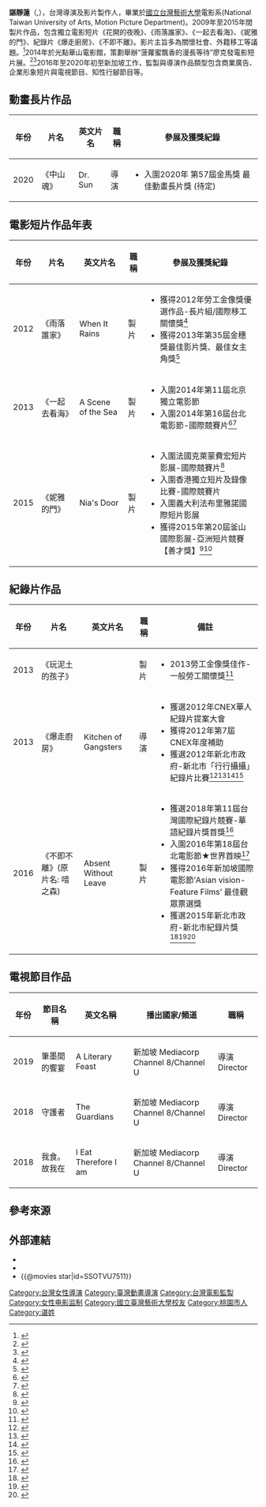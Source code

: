 {{藝人
| 姓名 = 諶靜蓮
| 類型 = 導演
| 圖片 = 
| 外文名 = Jinee Chen
| 出生地點 = 桃園
| 母校 = [[國立台灣藝術大學|國立台灣藝術大學]]電影系
| 職業 = 製片、導演
| 語言 = 中文、英文
| 羅馬拼音 = Chen Jing Lian
}}
'''諶靜蓮'''（{{lang-en|Jinee, Chen Jing Lian}},{{bd|1988年||}}），台灣導演及影片製作人，畢業於[[國立台灣藝術大學|國立台灣藝術大學]]電影系(National Taiwan University of Arts, Motion Picture Department)。2009年至2015年間製片作品，包含獨立電影短片《花開的夜晚》、《雨落誰家》、《一起去看海》、《妮雅的門》、紀錄片《爆走廚房》、《不即不離》。影片主旨多為關懷社會、外籍移工等議題。<ref name="放映週報">{{cite web|title=為那些被忽視的歷史與人物發聲-專訪「菠蘿蜜飄香的漫長等待」作品展廖克發導演|url=http://www.funscreen.com.tw/headline.asp?H_No=521|author=洪健倫|date=2014-06-23|format=|publisher=放映週報|language=|access-date=2020-07-21|archive-date=2020-07-21|archive-url=https://web.archive.org/web/20200721081940/http://www.funscreen.com.tw/headline.asp?H_No=521|dead-url=no}}</ref>2014年於光點華山電影館，策劃舉辦“菠蘿蜜飄香的漫長等待”廖克發電影短片展。<ref name="光點華山電影館">{{cite web|title=【菠蘿蜜飄香的漫長等待】廖克發電影短片展|url=https://www.facebook.com/spot.hs/photos/a.441223765935781/739744466083708/?type=3&theater|accessdate=|author=光點華山電影館|date=2014-06-10|format=|publisher=|language=|archive-date=2020-07-23|archive-url=https://web.archive.org/web/20200723001840/https://www.facebook.com/spot.hs/photos/a.441223765935781/739744466083708/?type=3&theater|dead-url=no}}</ref><ref name="開眼電影網">{{cite web|title=【菠蘿蜜飄香的漫長等待】|url=http://app2.atmovies.com.tw/film/A12014062802/|accessdate=|author=開眼電影網|date=2014-06-28|format=|publisher=|language=|archive-date=2020-07-21|archive-url=https://web.archive.org/web/20200721095001/http://app2.atmovies.com.tw/film/A12014062802/|dead-url=no}}</ref>2016年至2020年初至新加坡工作，監製與導演作品類型包含商業廣告、企業形象短片與電視節目、知性行腳節目等。

== 動畫長片作品 ==
{| class="wikitable sortable"
!年份  
!片名
!英文片名
!職稱
!參展及獲獎紀錄
|-
|2020
|《中山魂》
|Dr. Sun
|導演 
|
* 入圍2020年 第57屆金馬獎 最佳動畫長片獎 (待定)
|}

== 電影短片作品年表 ==
{| class="wikitable sortable"
!年份  
!片名
!英文片名
!職稱
!參展及獲獎紀錄
|-
|2012
|《雨落誰家》
|When It Rains
|製片 
|
* 獲得2012年勞工金像獎優選作品-長片組/國際移工關懷獎<ref name="勞工金像獎">{{cite web|title=2013勞工金像獎|url=http://www.topwin.com.tw/labor/index03-2012.html#.XxcZR5MzbOQ|accessdate=|author=台北市政府勞動局|date=2012-11-12|format=|publisher=|language=|archive-date=2020-02-08|archive-url=https://web.archive.org/web/20200208024945/http://www.topwin.com.tw/labor/index03-2012.html#.XxcZR5MzbOQ|dead-url=no}}</ref>
* 獲得2013年第35屆金穗獎最佳影片獎、最佳女主角獎<ref name="財團法人國家電影中心">{{cite web|title=第35屆奬勵優良影像創作金穗獎獲獎名單|url=http://movieseeds.tfi.org.tw/news/content.php?id=486|accessdate=|author=財團法人國家電影中心|date=2013-03-30|format=|publisher=|language=}}</ref>
|-
|2013
|《一起去看海》
|A Scene of the Sea
|製片
|
* 入圍2014年第11屆北京獨立電影節
* 入圍2014年第16屆台北電影節-國際競賽片<ref name="台北電影獎">{{cite web|title=台北電影獎|url=http://61.64.60.186/144taipeiff.Web/Program_s.aspx?FwebID=f42c6212-7c25-438a-89c5-2320353cbad5&SubID=56&FilmID=244&p=2|accessdate=|author=2014台北電影節|date=|format=|publisher=|language=}}</ref><ref name="財團法人公共電視文化事業基金會">{{cite web|title=公視學生劇展|url=http://ptsvod.sunnystudy.com.tw/contentPage.aspx?cid=1&scid=18&vgid=101&vid=319|accessdate=|author=財團法人公共電視文化事業基金會|date=|format=|publisher=|language=|archive-date=2020-07-21|archive-url=https://web.archive.org/web/20200721171414/http://ptsvod.sunnystudy.com.tw/contentPage.aspx?cid=1&scid=18&vgid=101&vid=319|dead-url=no}}</ref>
|-
|2015
|《妮雅的門》
|Nia's Door
|製片
|
* 入圍法國克萊蒙費宏短片影展-國際競賽片<ref name="CFISFF">{{cite web|title=Clermont-Ferrand International Short Film Festival|url=http://my.clermont-filmfest.com/index.php?m=134&c=3&id_film=200055581&o=178|accessdate=|author=|date=|format=|publisher=|language=|archive-date=2020-07-21|archive-url=https://web.archive.org/web/20200721172122/http://my.clermont-filmfest.com/index.php?m=134&c=3&id_film=200055581&o=178|dead-url=no}}</ref>
* 入圍香港獨立短片及錄像比賽-國際競賽片
* 入圍義大利法布里雅諾國際短片影展
* 獲得2015年第20屆釜山國際影展-亞洲短片競賽【善才獎】<ref name="BIFF">{{cite web|title=BUSAN International Film Festival|url=https://www.biff.kr/eng/html/archive/arc_history_tsearch.asp?mode=view&idx=16276&piff_code=2015|accessdate=|author=BIFF|date=|format=|publisher=|language=|archive-date=2020-07-21|archive-url=https://web.archive.org/web/20200721171415/https://www.biff.kr/eng/html/archive/arc_history_tsearch.asp?mode=view&idx=16276&piff_code=2015|dead-url=no}}</ref><ref name="The Hollywood Reporter">{{cite web|title=The Hollywood Reporter|url=https://www.hollywoodreporter.com/news/busan-new-currents-awards-go-831165|accessdate=|author=Lee Hyo-won|date=2015-10-09|format=|publisher=|language=|archive-date=2021-02-11|archive-url=https://web.archive.org/web/20210211214240/https://www.hollywoodreporter.com/news/busan-new-currents-awards-go-831165|dead-url=no}}</ref>
|}

== 紀錄片作品 ==
{| class="wikitable sortable"
!年份
!片名
!英文片名 
!職稱
!備註
|-
|2013
|《玩泥土的孩子》            
|
|製片
|
* 2013勞工金像獎佳作-一般勞工關懷獎<ref name="2013勞工金像獎">{{cite web|title=2013勞工金像獎得獎名單|url=http://www.topwin.com.tw/labor/index-news.html#|accessdate=|author=臺北市政府勞動局|date=2013-11-20|format=|publisher=|language=|archive-date=2020-02-08|archive-url=https://web.archive.org/web/20200208144203/http://www.topwin.com.tw/labor/index-news.html|dead-url=no}}</ref>
|-
|2013
|《爆走廚房》        
|Kitchen of Gangsters     
|導演
|
* 獲選2012年CNEX華人紀錄片提案大會
* 獲得2012年第7屆CNEX年度補助
* 獲選2012年新北市政府-新北市「行行攝攝」紀錄片比賽<ref name="中國時報">{{cite web|title=新北市「行行攝攝」徵件 六紀錄片入選|url=https://tw.news.yahoo.com/2012-行行攝攝-6導演入圍-213000080.html|accessdate=|author=林金池|date=2012-07-03|format=|publisher=|language=|archive-date=2020-07-21|archive-url=https://web.archive.org/web/20200721102248/https://tw.news.yahoo.com/2012-%E8%A1%8C%E8%A1%8C%E6%94%9D%E6%94%9D-6%E5%B0%8E%E6%BC%94%E5%85%A5%E5%9C%8D-213000080.html|dead-url=no}}</ref><ref name="自立晚報">{{cite web|title=2012新北市紀錄片公開選片會6部入圍|url=https://www.idn.com.tw/news/news_content.aspx?catid=5&catsid=7&catdid=0&artid=20120629joanne005|accessdate=|author=黃秀麗|date=2012-10-15|format=|publisher=|language=|archive-date=2020-07-21|archive-url=https://web.archive.org/web/20200721083925/https://www.idn.com.tw/news/news_content.aspx?catid=5&catsid=7&catdid=0&artid=20120629joanne005|dead-url=no}}</ref><ref name="紀錄片工會">{{cite web|title=2012新北市紀錄片公開選片會6部入圍|url=http://docunion.blogspot.com/2012/07/6.html|accessdate=|author=紀錄片工會|date=2012-07-06|format=|publisher=|language=|archive-date=2020-07-21|archive-url=https://web.archive.org/web/20200721084714/http://docunion.blogspot.com/2012/07/6.html|dead-url=no}}</ref><ref name="聯合晚報">{{cite web|title=新北市紀錄片比賽 感人作品獲獎|url=http://59.124.212.35/eng/library_d/content/id/146|accessdate=|author=陳珮琦|date=2012-10-15|format=|publisher=|language=}}</ref>
|-
|2016
|《不即不離》(原片名: 喑之森)
|Absent Without Leave
|製片
|
* 獲選2018年第11屆台灣國際紀錄片競賽-華語紀錄片獎首獎<ref name="台灣國際紀錄片影展">{{cite web|title=第11屆台灣國際紀錄片影展（TIDF）競賽結果揭曉|url=https://www.moc.gov.tw/information_250_83797.html|accessdate=|author=文化部|date=2018-05-11|format=|publisher=|language=|archive-date=2020-07-21|archive-url=https://web.archive.org/web/20200721153824/https://www.moc.gov.tw/information_250_83797.html|dead-url=no}}</ref>
* 入圍2016年第18屆台北電影節★世界首映<ref name="台北電影節">{{cite web|title=不即不離|url=https://www.youtube.com/watch?v=1mNCD7seesQ|accessdate=|author=台北電影節|date=2016-06-29|format=|publisher=|language=|archive-date=2020-08-16|archive-url=https://web.archive.org/web/20200816144926/https://www.youtube.com/watch?v=1mNCD7seesQ|dead-url=no}}</ref>
* 獲得2016年新加坡國際電影節’Asian vision- Feature Films’ 最佳觀眾票選獎
* 獲選2015年新北市政府-新北市紀錄片獎<ref name="新北市政府新聞局">{{cite web|title=2015新北市紀錄片奬 10部優選影片各獲33萬元拍攝補助金|url=https://www.ntpc.gov.tw/ch/home.jsp?id=28&parentpath=0,6,27&mcustomize=multimessages_view.jsp&dataserno=201503260028|accessdate=|author=新北市政府|date=2015-03-26|format=|publisher=|language=|archive-date=2020-07-21|archive-url=https://web.archive.org/web/20200721145956/https://www.ntpc.gov.tw/ch/home.jsp?id=28&parentpath=0,6,27&mcustomize=multimessages_view.jsp&dataserno=201503260028|dead-url=no}}</ref><ref name="民報">{{cite web|title=探討無罪推定《徐自強的練習題》奪新北紀錄片首獎|url=https://www.peoplenews.tw/news/f3344e24-3e84-46d7-876b-a12a9c970074|accessdate=|author=民報|date=2015-10-16|format=|publisher=|language=|archive-date=2020-07-22|archive-url=https://web.archive.org/web/20200722000607/https://www.peoplenews.tw/news/f3344e24-3e84-46d7-876b-a12a9c970074|dead-url=no}}</ref><ref name="台灣英文新聞">{{cite web|title=新北紀錄片獎 小六生獲優選|url=https://www.taiwannews.com.tw/ch/news/2710579|accessdate=|author=台灣英文新聞|date=2015-03-26|format=|publisher=|language=|archive-date=2020-07-21|archive-url=https://web.archive.org/web/20200721101805/https://www.taiwannews.com.tw/ch/news/2710579|dead-url=no}}</ref>
|}

== 電視節目作品 ==
{| class="wikitable sortable"
!年份
!節目名稱
!英文名稱
!播出國家/頻道
!職稱
|-
|2019
|筆墨間的饗宴
|A Literary Feast
|新加坡 Mediacorp Channel 8/Channel U
|導演 Director
|-
|2018
|守護者
|The Guardians
|新加坡 Mediacorp Channel 8/Channel U
|導演 Director
|-
|2018
|我食。故我在
|I Eat Therefore I am 
|新加坡 Mediacorp Channel 8/Channel U
|導演 Director
|}

== 參考來源 ==
{{reflist|2}}

== 外部連結 ==
* {{imdb|id=nm7946705}}
* {{Taiwancinema people|id=64130}}
* {{@movies star|id=SSOTVU7511}}

[[Category:台灣女性導演|Category:台灣女性導演]]
[[Category:臺灣動畫導演|Category:臺灣動畫導演]]
[[Category:台灣電影監製|Category:台灣電影監製]]
[[Category:女性电影监制|Category:女性电影监制]]
[[Category:國立臺灣藝術大學校友|Category:國立臺灣藝術大學校友]]
[[Category:桃園市人|Category:桃園市人]]
[[Category:谌姓|Category:谌姓]]